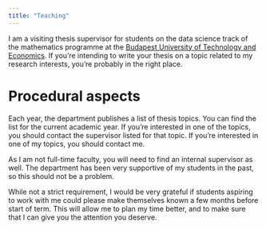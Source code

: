 ```yaml
---
title: "Teaching"
---
```


I am a visiting thesis supervisor for students on the data science track of the mathematics programme at the [Budapest University of Technology and Economics](https://www.bme.hu/?language=en). If you're intending to write your thesis on a topic related to my research interests, you're probably in the right place.


# Procedural aspects

Each year, the department publishes a list of thesis topics. You can find the list for the current academic year. If you're interested in one of the topics, you should contact the supervisor listed for that topic. If you're interested in one of my topics, you should contact me.

As I am not full-time faculty, you will need to find an internal supervisor as well. The department has been very supportive of my students in the past, so this should not be a problem.

While not a strict requirement, I would be very grateful if students aspiring to work with me could please make themselves known a few months before start of term. This will allow me to plan my time better, and to make sure that I can give you the attention you deserve.


